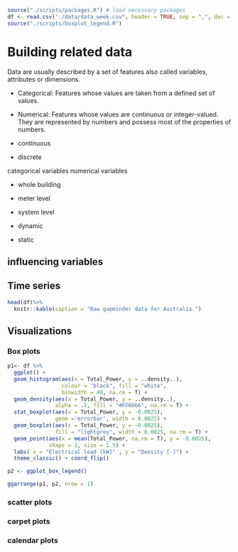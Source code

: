 ```r
source("./scripts/packages.R") # load necessary packages
df <- read.csv("./data/data_week.csv", header = TRUE, sep = ",", dec = ".", check.names = FALSE)
source("./scripts/boxplot_legend.R")
```


# Building related data

Data are usually described by a set of features also called variables, attributes or dimensions.

- Categorical: Features whose values are taken from a defined set of values.
- Numerical: Features whose values are continuous or integer-valued. They are represented by numbers and possess most of the properties of numbers.

- continuous
- discrete

categorical variables numerical variables

- whole building
- meter level
- system level

- dynamic
- static

## influencing variables
## Time series

```r
head(df)%>%
  knitr::kable(caption = "Raw gapminder data for Australia.")
```


## Visualizations

### Box plots {#sec:boxplots}

```r
p1<- df %>%
  ggplot() +
  geom_histogram(aes(x = Total_Power, y = ..density..),
                 colour = "black", fill = "white", 
                 binwidth = 40, na.rm = T) +
  geom_density(aes(x = Total_Power, y = ..density..),
               alpha = .2, fill = "#FF6666", na.rm = T) + 
  stat_boxplot(aes(x = Total_Power, y = -0.0025), 
               geom ='errorbar', width = 0.0025) +
  geom_boxplot(aes(x = Total_Power, y = -0.0025), 
               fill = "lightgrey", width = 0.0025, na.rm = T) +
  geom_point(aes(x = mean(Total_Power, na.rm = T), y = -0.0025), 
             shape = 3, size = 1.5) +
  labs( x = "Electrical load [kW]" , y = "Density [-]") + 
  theme_classic() + coord_flip()

p2 <- ggplot_box_legend()

ggarrange(p1, p2, nrow = 1)

```

### scatter plots
### carpet plots
### calendar plots

